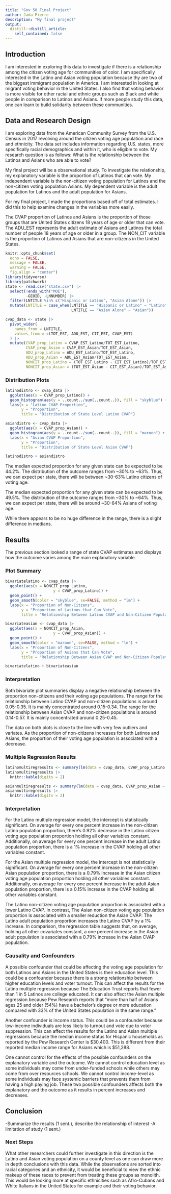 ```yaml
---
title: "Gov 50 Final Project"
author: Jada Pierre
description: "My final project"
output:
  distill::distill_article:
    self_contained: false
---
```

## Introduction

I am interested in exploring this data to investigate if there is a relationship among the citizen voting age for communities of color. I am specifically interested in the Latino and Asian voting population because thy are two of the biggest immigrant population in America. I am interested in looking at migrant voting behavior in the United States. I also find that voting behavior is more visible for other racial and ethnic groups such as Black and white people in comparison to Latinos and Asians. If more people study this data, one can learn to build solidarity between these communities.

## Data and Research Design

I am exploring data from the American Community Survey from the U.S. Census in 2017 revolving around the citizen voting age population and race and ethnicity. The data set includes information regarding U.S. states, more specifically racial demographics and within it, who is eligible to vote. My research question is as follows: What is the relationship between the Latinos and Asians who are able to vote?

My final project will be a observational study. To investigate the relationship, my explanatory variable is the proportion of Latinos that can vote. My independent variable is the non-citizen voting population for Latinos and the non-citizen voting population Asians. My dependent variable is the adult population for Latinos and the adult population for Asians.

For my final project, I made the proportions based off of total estimates. I did this to help examine changes in the variables more easily.

The CVAP proportion of Latinos and Asians is the proportion of those groups that are United States citizens 18 years of age or older that can vote. The ADU_EST represents the adult estimate of Asians and Latinos the total number of people 18 years of age or older in a group. The NON_CIT variable is the proportion of Latinos and Asians that are non-citizens in the United States.


```r
knitr::opts_chunk$set(
  echo = FALSE,
  message = FALSE,
  warning = FALSE,
  fig.align = "center")
library(tidyverse)
library(patchwork)
state <- read.csv("state.csv") |>
  select(!ends_with("MOE"),
         -GEOID, -LNNUMBER) |>
  filter(LNTITLE %in% c("Hispanic or Latino", "Asian Alone")) |>
  mutate(LNTITLE = case_when(LNTITLE == "Hispanic or Latino" ~ "Latino",
                             LNTITLE == "Asian Alone" ~ "Asian"))
```

```r
cvap_data <- state |>
  pivot_wider(
    names_from = LNTITLE,
    values_from = c(TOT_EST, ADU_EST, CIT_EST, CVAP_EST)
  ) |>
  mutate(CVAP_prop_Latino = CVAP_EST_Latino/TOT_EST_Latino,
         CVAP_prop_Asian = CVAP_EST_Asian/TOT_EST_Asian,
         ADU_prop_Latino = ADU_EST_Latino/TOT_EST_Latino,
         ADU_prop_Asian = ADU_EST_Asian/TOT_EST_Asian,
         NONCIT_prop_Latino = (TOT_EST_Latino - CIT_EST_Latino)/TOT_EST_Latino,
         NONCIT_prop_Asian = (TOT_EST_Asian - CIT_EST_Asian)/TOT_EST_Asian)
```

### Distribution Plots

```r
latinodistro <- cvap_data |>
  ggplot(aes(x = CVAP_prop_Latino)) +
  geom_histogram(aes(y = ..count../sum(..count..)), fill = "skyblue") +
  labs(x = "Latino CVAP Proportion",
       y = "Proportion",
       title = "Distribution of State Level Latino CVAP")

asiandistro <- cvap_data |>
  ggplot(aes(x = CVAP_prop_Asian)) +
  geom_histogram(aes(y = ..count../sum(..count..)), fill = "maroon") +
  labs(x = "Asian CVAP Proportion",
       y = "Proportion",
       title = "Distribution of State Level Asian CVAP")

latinodistro + asiandistro
```

The median expected proportion for any given state can be expected to be 44.2%. The distribution of the outcome ranges from ~30% to ~63%. Thus, we can expect per state, there will be between ~30-63% Latino citizens of voting age.

The median expected proportion for any given state can be expected to be 49.5%. The distribution of the outcome ranges from ~30% to ~64%. Thus, we can expect per state, there will be around ~30-64% Asians of voting age.

While there appears to be no huge difference in the range, there is a slight difference in medians.

## Results

The previous section looked a range of state CVAP estimates and displays how the outcome varies among the main explanatory variable.

### Plot Summary

```r
bivariatelatino <- cvap_data |>
  ggplot(aes(x = NONCIT_prop_Latino,
                     y = CVAP_prop_Latino)) +
  geom_point() +
  geom_smooth(color = "skyblue", se=FALSE, method = "lm") +
  labs(x = "Proportion of Non-Citzens",
       y = "Proportion of Latinos that Can Vote",
       title = "Relationship Between Latino CVAP and Non-Citizen Populations")

bivariateasian <- cvap_data |>
  ggplot(aes(x = NONCIT_prop_Asian,
                     y = CVAP_prop_Asian)) +
  geom_point() +
  geom_smooth(color = "maroon", se=FALSE, method = "lm") +
  labs(x = "Proportion of Non-Citzens",
       y = "Proportion of Asians that Can Vote",
       title = "Relationship Between Asian CVAP and Non-Citizen Populations")

bivariatelatino + bivariateasian
```

### Interpretation

Both bivariate plot summaries display a negative relationship between the proportion non-citizens and their voting age populations. The range for the relationship between Latino CVAP and non-citizen populations is around 0.05-0.35. It is mainly concentrated around 0.15-0.34. The range for the relationship between Asian CVAP and non-citizen populations is around 0.14-0.57. It is mainly concentrated around 0.25-0.45.

The data on both plots is close to the line with very few outliers and variates. As the proportion of non-citizens increases for both Latinos and Asians, the proportion of their voting age population is associated with a decrease.

### Multiple Regression Results

```r
latinomultiregresults <- summary(lm(data = cvap_data, CVAP_prop_Latino ~ NONCIT_prop_Latino + ADU_prop_Latino))$coefficients
latinomultiregresults |>
  knitr::kable(digits = 2)
```

```r
asianmultiregresults <- summary(lm(data = cvap_data, CVAP_prop_Asian ~ NONCIT_prop_Asian + ADU_prop_Asian))$coefficients
asianmultiregresults |>
  knitr::kable(digits = 2)
```


### Interpretation

For the Latino multiple regression model, the intercept is statistically significant. On average for every one percent increase in the non-citizen Latino population proportion, there's 0.92% decrease in the Latino citizen voting age population proportion holding all other variables constant. Additionally, on average for every one percent increase in the adult Latino population proportion, there is a 1% increase in the CVAP holding all other variables constant.

For the Asian multiple regression model, the intercept is not statistically significant. On average for every one percent increase in the non-citizen Asian population proportion, there is a 0.79% increase in the Asian citizen voting age population proportion holding all other variables constant. Additionally, on average for every one percent increase in the adult Asian population proportion, there is a 0.15% increase in the CVAP holding all other variables constant.

The Latino non-citizen voting age population proportion is associated with a lower Latino CVAP. In contrast, The Asian non-citizen voting age population proportion is associated with a smaller reduction the Asian CVAP. The Latino adult population proportion increases the Latino CVAP by a 1% increase. In comparison, the regression table suggests that, on average, holding all other covariates constant, a one percent increase in the Asian adult population is associated with a 0.79% increase in the Asian CVAP population.

### Causality and Confounders

A possible confounder that could be affecting the voting age population for both Latinos and Asians in the United States is their education level. This could be a confounder because there is a strong relationship between higher education levels and voter turnout. This can affect the results for the Latino multiple regression because The Education Trust reports that fewer than 1 in 5 Latinos are college educated. It can also affect the Asian multiple regression because Pew Research reports that "more than half of Asians ages 25 and older (54%) have a bachelor's degree or more education compared with 33% of the United States population in the same range."

Another confounder is income status. This could be a confounder because low-income individuals are less likely to turnout and vote due to voter suppression. This can affect the results for the Latino and Asian multiple regressions because the median income status for Hispanic households as reported by the Pew Research Center is $30,400. This is different from their reported median income range for Asians which is $51,288.

One cannot control for the effects of the possible confounders on the explanatory variable and the outcome. We cannot control education level as some individuals may come from under-funded schools while others may come from over resources schools. We cannot control income-level as some individuals may face systemic barriers that prevents them from having a high paying job. These two possible confounders affects both the explanatory and the outcome as it results in percent increases and decreases.

## Conclusion

-Summarize the results (1 sent.), describe the relationship of interest
-A limitation of study (1 sent.)

### Next Steps

What other researchers could further investigate in this direction is the Latino and Asian voting population on a county level as one can draw more in depth conclusions with this data. While the observations are sorted into racial categories and an ethnicity, it would be beneficial to view the ethnic makeup of these races to prevent from treating these groups as monolith. This would be looking more at specific ethnicities such as Afro-Cubans and White Italians in the United States for example and their voting behavior.